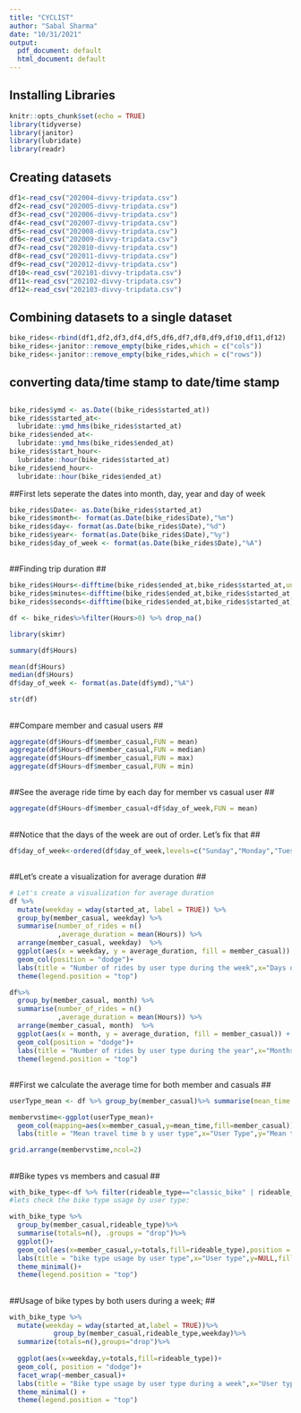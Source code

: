 ---
title: "CYCLIST"
author: "Sabal Sharma"
date: "10/31/2021"
output:
  pdf_document: default
  html_document: default
---
## Installing Libraries
```{r setup, include=FALSE}
knitr::opts_chunk$set(echo = TRUE)
library(tidyverse)
library(janitor)
library(lubridate)
library(readr)
```

## Creating datasets


```{r cars}
df1<-read_csv("202004-divvy-tripdata.csv")
df2<-read_csv("202005-divvy-tripdata.csv")
df3<-read_csv("202006-divvy-tripdata.csv")
df4<-read_csv("202007-divvy-tripdata.csv")
df5<-read_csv("202008-divvy-tripdata.csv")
df6<-read_csv("202009-divvy-tripdata.csv")
df7<-read_csv("202010-divvy-tripdata.csv")
df8<-read_csv("202011-divvy-tripdata.csv")
df9<-read_csv("202012-divvy-tripdata.csv")
df10<-read_csv("202101-divvy-tripdata.csv")
df11<-read_csv("202102-divvy-tripdata.csv")
df12<-read_csv("202103-divvy-tripdata.csv")
```

## Combining datasets to a single dataset


```{r}
bike_rides<-rbind(df1,df2,df3,df4,df5,df6,df7,df8,df9,df10,df11,df12)
bike_rides<-janitor::remove_empty(bike_rides,which = c("cols"))
bike_rides<-janitor::remove_empty(bike_rides,which = c("rows"))
```
##
## converting data/time stamp to date/time stamp
##
```{r}
bike_rides$ymd <- as.Date((bike_rides$started_at))
bike_rides$started_at<-
  lubridate::ymd_hms(bike_rides$started_at)
bike_rides$ended_at<-
  lubridate::ymd_hms(bike_rides$ended_at)
bike_rides$start_hour<-
  lubridate::hour(bike_rides$started_at)
bike_rides$end_hour<-
  lubridate::hour(bike_rides$ended_at)
```
##First lets seperate the dates into month, day, year and day of week

```{r}
bike_rides$Date<- as.Date(bike_rides$started_at)
bike_rides$month<- format(as.Date(bike_rides$Date),"%m")
bike_rides$day<- format(as.Date(bike_rides$Date),"%d")
bike_rides$year<- format(as.Date(bike_rides$Date),"%y")
bike_rides$day_of_week <- format(as.Date(bike_rides$Date),"%A")
```

##
##Finding trip  duration
##
```{r}
bike_rides$Hours<-difftime(bike_rides$ended_at,bike_rides$started_at,units = c("hours"))
bike_rides$minutes<-difftime(bike_rides$ended_at,bike_rides$started_at,units = c("mins"))
bike_rides$seconds<-difftime(bike_rides$ended_at,bike_rides$started_at)

df <- bike_rides%>%filter(Hours>0) %>% drop_na()
```

```{r}
library(skimr)
```

```{r}
summary(df$Hours)
```

```{r}
mean(df$Hours)
median(df$Hours)
df$day_of_week <- format(as.Date(df$ymd),"%A")
```


```{r}
str(df)
```
##
##Compare member and casual users
##


```{r}
aggregate(df$Hours~df$member_casual,FUN = mean)
aggregate(df$Hours~df$member_casual,FUN = median)
aggregate(df$Hours~df$member_casual,FUN = max)
aggregate(df$Hours~df$member_casual,FUN = min)
```
##
##See the average ride time by each day  for member vs casual user
##
```{r}
aggregate(df$Hours~df$member_casual+df$day_of_week,FUN = mean)
```
##
##Notice that the days of the week are out of order. Let's fix that
##
```{r}
df$day_of_week<-ordered(df$day_of_week,levels=c("Sunday","Monday","Tuesday","Wednesday","Thrusday","Friday","Saturday"))
```
##
##Let's create a visualization for average duration
##
```{r}
# Let's create a visualization for average duration
df %>% 
  mutate(weekday = wday(started_at, label = TRUE)) %>% 
  group_by(member_casual, weekday) %>% 
  summarise(number_of_rides = n()
            ,average_duration = mean(Hours)) %>% 
  arrange(member_casual, weekday)  %>% 
  ggplot(aes(x = weekday, y = average_duration, fill = member_casual)) +
  geom_col(position = "dodge")+
  labs(title = "Number of rides by user type during the week",x="Days of the week",y="Number of rides",caption = "Data by Motivate International Inc",fill="user type")+
  theme(legend.position = "top")

```



```{r}
df%>%
  group_by(member_casual, month) %>% 
  summarise(number_of_rides = n()
            ,average_duration = mean(Hours)) %>% 
  arrange(member_casual, month)  %>% 
  ggplot(aes(x = month, y = average_duration, fill = member_casual)) +
  geom_col(position = "dodge")+
  labs(title = "Number of rides by user type during the year",x="Months of the year",y="Number of rides",caption = "Data by Motivate International Inc",fill="user type")+
  theme(legend.position = "top")

```
##
##First we calculate the average time for both member and casuals
##
```{r}
userType_mean <- df %>% group_by(member_casual)%>% summarise(mean_time = mean(Hours))

membervstime<-ggplot(userType_mean)+
  geom_col(mapping=aes(x=member_casual,y=mean_time,fill=member_casual))+
  labs(title = "Mean travel time b y user type",x="User Type",y="Mean time in sec")

grid.arrange(membervstime,ncol=2)
```
##
##Bike types vs members and casual
##
```{r}
with_bike_type<-df %>% filter(rideable_type=="classic_bike" | rideable_type=="electric_bike")
#lets check the bike type usage by user type:

with_bike_type %>%
  group_by(member_casual,rideable_type)%>%
  summarise(totals=n(), .groups = "drop")%>%
  ggplot()+
  geom_col(aes(x=member_casual,y=totals,fill=rideable_type),position = "dodge") +
  labs(title = "bike type usage by user type",x="User type",y=NULL,fill="Bike type")+
  theme_minimal()+
  theme(legend.position = "top")
```
##
##Usage of bike types by both users during a week;
##

```{r}
with_bike_type %>%
  mutate(weekday = wday(started_at,label = TRUE))%>%
           group_by(member_casual,rideable_type,weekday)%>%
  summarize(totals=n(),groups="drop")%>%
  
  ggplot(aes(x=weekday,y=totals,fill=rideable_type))+
  geom_col(, position = "dodge")+
  facet_wrap(~member_casual)+
  labs(title = "Bike type usage by user type during a week",x="User type",y=NULL,caption = "Data by Motivate International Inc")+
  theme_minimal() +
  theme(legend.position = "top")
```

